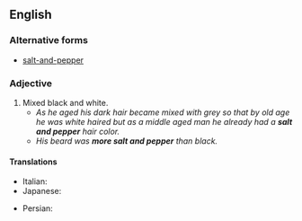 ==English==

===Alternative forms===
* [[salt-and-pepper]]

===Adjective===
{{en-adj|head=[[salt]] and [[pepper]]}}

# Mixed black and white.
#* ''As he aged his dark hair became mixed with grey so that by old age he was white haired but as a middle aged man he already had a '''salt and pepper''' hair color.''
#* ''His beard was '''more salt and pepper''' than black.''

====Translations====
{{trans-top|mixed black and white}}
* Italian: {{t+|it|brizzolato}}
* Japanese: {{term|ごま塩||sesame and salt|tr=ごましお, goma shio|sc=Jpan|lang=ja}}
{{trans-mid}}
* Persian: {{t|fa|جو گندمی|tr=jow-gandomi|sc=fa-Arab}}
{{trans-bottom}}